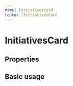 ```yaml
---
name: InitiativesCard
route: /InitiativesCard
---
```



# InitiativesCard

## Properties

<Props of={InitiativesCard} />

## Basic usage

<Playground>
  <ThemeProvider theme={theme}>
    <InitiativesCard
      initiativeName="City Requirement For Voting"
      issue="Suffrage"
      initiativeType="Initiative"
      votesFor={4}
      votesAgainst={6}
    />
    <br />
    <InitiativesCard
      initiativeName="Gray Wolf Reintroduction"
      issue="Hunting & Fishing"
      initiativeType="Initiative"
      votesFor={5}
      votesAgainst={6}
    />
    <br />
    <InitiativesCard
      initiativeName="National Popular Vote Interstate Compact Referendum"
      issue="Elections"
      initiativeType="Referendum"
      votesFor={7}
      votesAgainst={3}
    />
  </ThemeProvider>
</Playground>
